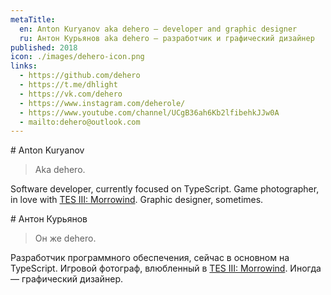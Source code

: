 ```yaml
---
metaTitle:
  en: Anton Kuryanov aka dehero — developer and graphic designer
  ru: Антон Курьянов aka dehero — разработчик и графический дизайнер
published: 2018
icon: ./images/dehero-icon.png
links:
  - https://github.com/dehero
  - https://t.me/dhlight
  - https://vk.com/dehero
  - https://www.instagram.com/deherole/
  - https://www.youtube.com/channel/UCgB36ah6Kb2lfibehkJJw0A
  - mailto:dehero@outlook.com
---
```


<Content lang="en">
# Anton Kuryanov

> Aka dehero.

Software developer, currently focused on TypeScript. Game photographer, in love with
[TES III: Morrowind](https://mwscr.dehero.site). Graphic designer, sometimes.

</Content>

<Content lang="ru">
# Антон Курьянов

> Он же dehero.

Разработчик программного обеспечения, сейчас в основном на TypeScript. Игровой фотограф, влюбленный в
[TES III: Morrowind](https://mwscr.dehero.site). Иногда — графический дизайнер.

</Content>
